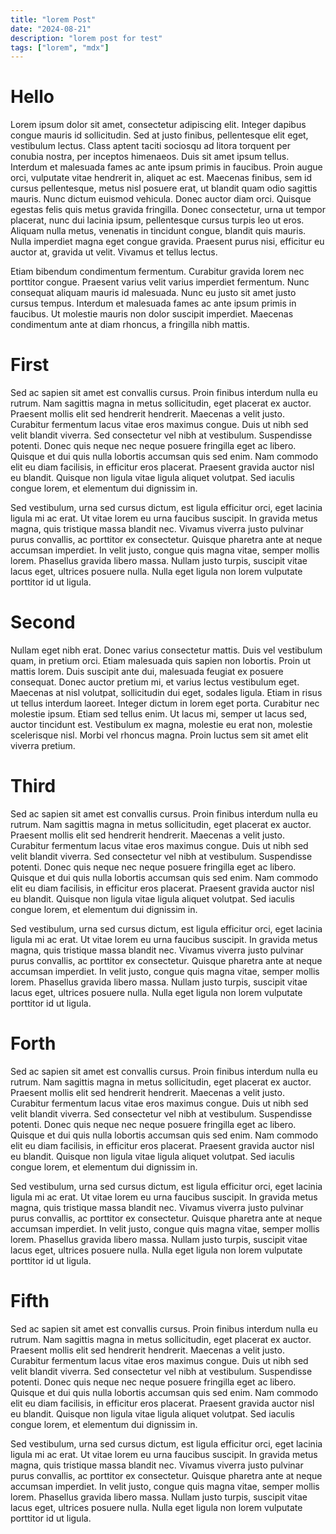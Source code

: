 ```yaml
---
title: "lorem Post"
date: "2024-08-21"
description: "lorem post for test"
tags: ["lorem", "mdx"]
---
```


# Hello

Lorem ipsum dolor sit amet, consectetur adipiscing elit. Integer dapibus congue mauris id sollicitudin. Sed at justo finibus, pellentesque elit eget, vestibulum lectus. Class aptent taciti sociosqu ad litora torquent per conubia nostra, per inceptos himenaeos. Duis sit amet ipsum tellus. Interdum et malesuada fames ac ante ipsum primis in faucibus. Proin augue orci, vulputate vitae hendrerit in, aliquet ac est. Maecenas finibus, sem id cursus pellentesque, metus nisl posuere erat, ut blandit quam odio sagittis mauris. Nunc dictum euismod vehicula. Donec auctor diam orci. Quisque egestas felis quis metus gravida fringilla. Donec consectetur, urna ut tempor placerat, nunc dui lacinia ipsum, pellentesque cursus turpis leo ut eros. Aliquam nulla metus, venenatis in tincidunt congue, blandit quis mauris. Nulla imperdiet magna eget congue gravida. Praesent purus nisi, efficitur eu auctor at, gravida ut velit. Vivamus et tellus lectus.

Etiam bibendum condimentum fermentum. Curabitur gravida lorem nec porttitor congue. Praesent varius velit varius imperdiet fermentum. Nunc consequat aliquam mauris id malesuada. Nunc eu justo sit amet justo cursus tempus. Interdum et malesuada fames ac ante ipsum primis in faucibus. Ut molestie mauris non dolor suscipit imperdiet. Maecenas condimentum ante at diam rhoncus, a fringilla nibh mattis.

# First

Sed ac sapien sit amet est convallis cursus. Proin finibus interdum nulla eu rutrum. Nam sagittis magna in metus sollicitudin, eget placerat ex auctor. Praesent mollis elit sed hendrerit hendrerit. Maecenas a velit justo. Curabitur fermentum lacus vitae eros maximus congue. Duis ut nibh sed velit blandit viverra. Sed consectetur vel nibh at vestibulum. Suspendisse potenti. Donec quis neque nec neque posuere fringilla eget ac libero. Quisque et dui quis nulla lobortis accumsan quis sed enim. Nam commodo elit eu diam facilisis, in efficitur eros placerat. Praesent gravida auctor nisl eu blandit. Quisque non ligula vitae ligula aliquet volutpat. Sed iaculis congue lorem, et elementum dui dignissim in.

Sed vestibulum, urna sed cursus dictum, est ligula efficitur orci, eget lacinia ligula mi ac erat. Ut vitae lorem eu urna faucibus suscipit. In gravida metus magna, quis tristique massa blandit nec. Vivamus viverra justo pulvinar purus convallis, ac porttitor ex consectetur. Quisque pharetra ante at neque accumsan imperdiet. In velit justo, congue quis magna vitae, semper mollis lorem. Phasellus gravida libero massa. Nullam justo turpis, suscipit vitae lacus eget, ultrices posuere nulla. Nulla eget ligula non lorem vulputate porttitor id ut ligula.

# Second

Nullam eget nibh erat. Donec varius consectetur mattis. Duis vel vestibulum quam, in pretium orci. Etiam malesuada quis sapien non lobortis. Proin ut mattis lorem. Duis suscipit ante dui, malesuada feugiat ex posuere consequat. Donec auctor pretium mi, et varius lectus vestibulum eget. Maecenas at nisl volutpat, sollicitudin dui eget, sodales ligula. Etiam in risus ut tellus interdum laoreet. Integer dictum in lorem eget porta. Curabitur nec molestie ipsum. Etiam sed tellus enim. Ut lacus mi, semper ut lacus sed, auctor tincidunt est. Vestibulum ex magna, molestie eu erat non, molestie scelerisque nisl. Morbi vel rhoncus magna. Proin luctus sem sit amet elit viverra pretium.

# Third

Sed ac sapien sit amet est convallis cursus. Proin finibus interdum nulla eu rutrum. Nam sagittis magna in metus sollicitudin, eget placerat ex auctor. Praesent mollis elit sed hendrerit hendrerit. Maecenas a velit justo. Curabitur fermentum lacus vitae eros maximus congue. Duis ut nibh sed velit blandit viverra. Sed consectetur vel nibh at vestibulum. Suspendisse potenti. Donec quis neque nec neque posuere fringilla eget ac libero. Quisque et dui quis nulla lobortis accumsan quis sed enim. Nam commodo elit eu diam facilisis, in efficitur eros placerat. Praesent gravida auctor nisl eu blandit. Quisque non ligula vitae ligula aliquet volutpat. Sed iaculis congue lorem, et elementum dui dignissim in.

Sed vestibulum, urna sed cursus dictum, est ligula efficitur orci, eget lacinia ligula mi ac erat. Ut vitae lorem eu urna faucibus suscipit. In gravida metus magna, quis tristique massa blandit nec. Vivamus viverra justo pulvinar purus convallis, ac porttitor ex consectetur. Quisque pharetra ante at neque accumsan imperdiet. In velit justo, congue quis magna vitae, semper mollis lorem. Phasellus gravida libero massa. Nullam justo turpis, suscipit vitae lacus eget, ultrices posuere nulla. Nulla eget ligula non lorem vulputate porttitor id ut ligula.

# Forth

Sed ac sapien sit amet est convallis cursus. Proin finibus interdum nulla eu rutrum. Nam sagittis magna in metus sollicitudin, eget placerat ex auctor. Praesent mollis elit sed hendrerit hendrerit. Maecenas a velit justo. Curabitur fermentum lacus vitae eros maximus congue. Duis ut nibh sed velit blandit viverra. Sed consectetur vel nibh at vestibulum. Suspendisse potenti. Donec quis neque nec neque posuere fringilla eget ac libero. Quisque et dui quis nulla lobortis accumsan quis sed enim. Nam commodo elit eu diam facilisis, in efficitur eros placerat. Praesent gravida auctor nisl eu blandit. Quisque non ligula vitae ligula aliquet volutpat. Sed iaculis congue lorem, et elementum dui dignissim in.

Sed vestibulum, urna sed cursus dictum, est ligula efficitur orci, eget lacinia ligula mi ac erat. Ut vitae lorem eu urna faucibus suscipit. In gravida metus magna, quis tristique massa blandit nec. Vivamus viverra justo pulvinar purus convallis, ac porttitor ex consectetur. Quisque pharetra ante at neque accumsan imperdiet. In velit justo, congue quis magna vitae, semper mollis lorem. Phasellus gravida libero massa. Nullam justo turpis, suscipit vitae lacus eget, ultrices posuere nulla. Nulla eget ligula non lorem vulputate porttitor id ut ligula.

# Fifth

Sed ac sapien sit amet est convallis cursus. Proin finibus interdum nulla eu rutrum. Nam sagittis magna in metus sollicitudin, eget placerat ex auctor. Praesent mollis elit sed hendrerit hendrerit. Maecenas a velit justo. Curabitur fermentum lacus vitae eros maximus congue. Duis ut nibh sed velit blandit viverra. Sed consectetur vel nibh at vestibulum. Suspendisse potenti. Donec quis neque nec neque posuere fringilla eget ac libero. Quisque et dui quis nulla lobortis accumsan quis sed enim. Nam commodo elit eu diam facilisis, in efficitur eros placerat. Praesent gravida auctor nisl eu blandit. Quisque non ligula vitae ligula aliquet volutpat. Sed iaculis congue lorem, et elementum dui dignissim in.

Sed vestibulum, urna sed cursus dictum, est ligula efficitur orci, eget lacinia ligula mi ac erat. Ut vitae lorem eu urna faucibus suscipit. In gravida metus magna, quis tristique massa blandit nec. Vivamus viverra justo pulvinar purus convallis, ac porttitor ex consectetur. Quisque pharetra ante at neque accumsan imperdiet. In velit justo, congue quis magna vitae, semper mollis lorem. Phasellus gravida libero massa. Nullam justo turpis, suscipit vitae lacus eget, ultrices posuere nulla. Nulla eget ligula non lorem vulputate porttitor id ut ligula.
